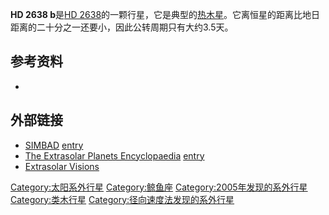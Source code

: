 {{Planetbox begin
| name=HD 2638 b
}}
{{Planetbox orbit
| semimajor=0.044
| eccentricity=0
| period=3.4442 ± 0.0002
| ang_dist=0.819
| arg_peri=0
| t_peri=2,453,323.206<br />± 0.002
| semi-amp=67.4±0.4
}}
{{Planetbox character
| mass=>0.48
}}
{{Planetbox discovery
| discovery_date=2005
| discovery_method=[[径向速度法|径向速度法]]
| discovery_site=[[日内瓦系外行星搜索|日内瓦系外行星搜索]]
| discoverers=[[C._Moutou|Moutou]], [[Michel_Mayor|Mayor]],<br />[[F._Bouchy|Bouchy]]等人
| discovery_status=已出版
}}
{{Planetbox end}}

'''HD 2638 b'''是[[HD_2638|HD 2638]]的一颗行星，它是典型的[[热木星|热木星]]。它离恒星的距离比地日距离的二十分之一还要小，因此公转周期只有大约3.5天。

== 参考资料 ==
* {{cite journal | url=http://www.aanda.org/articles/aa/full/2005/31/aa2826-05/aa2826-05.html | author=Moutou ''et al.'' | title=The HARPS search for southern extra-solar planets IV. Three close-in planets around HD 2638, HD 27894 and HD 63454 | journal=[[Astronomy_and_Astrophysics|Astronomy and Astrophysics]] | year=2005 | volume=439 | issue=1 | pages=367–373 | doi=10.1051/0004-6361:20052826 | last2=Mayor | first2=M. | last3=Bouchy | first3=F. | last4=Lovis | first4=C. | last5=Pepe | first5=F. | last6=Queloz | first6=D. | last7=Santos | first7=N. C. | last8=Udry | first8=S. | last9=Benz | first9=W. | bibcode=2005A&A...439..367M | access-date=2021-02-06 | archive-date=2019-08-05 | archive-url=https://web.archive.org/web/20190805051841/https://www.aanda.org/articles/aa/full/2005/31/aa2826-05/aa2826-05.html | dead-url=no }}

== 外部链接 ==
* [http://simbad.u-strasbg.fr/Simbad SIMBAD]{{Wayback|url=http://simbad.u-strasbg.fr/Simbad |date=20200523020639 }} [http://simbad.u-strasbg.fr/sim-id.pl?protocol=html&Ident=HD+2638 entry]
* [http://exoplanet.eu/ The Extrasolar Planets Encyclopaedia]{{Wayback|url=http://exoplanet.eu/ |date=20151225035816 }} [http://exoplanet.eu/star.php?st=HD+2638 entry]{{Wayback|url=http://exoplanet.eu/star.php?st=HD+2638 |date=20120120232422 }}
* [https://web.archive.org/web/20080509091606/http://www.extrasolar.net/ Extrasolar Visions]
{{Sky|00|29|59.87|-|05|45|50.41|175.18}}

[[Category:太阳系外行星|Category:太阳系外行星]]
[[Category:鲸鱼座|Category:鲸鱼座]]
[[Category:2005年发现的系外行星|Category:2005年发现的系外行星]]
[[Category:类木行星|Category:类木行星]]
[[Category:径向速度法发现的系外行星|Category:径向速度法发现的系外行星]]

{{extrasolar-planet-stub}}